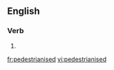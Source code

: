 ==English==

===Verb===
{{head|en|verb form}}

# {{en-past of|pedestrianise}}

[[fr:pedestrianised]]
[[vi:pedestrianised]]